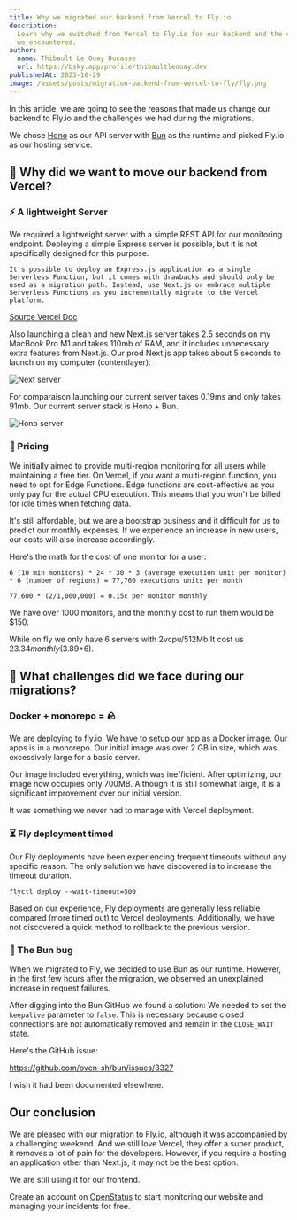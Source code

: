 ```yaml
---
title: Why we migrated our backend from Vercel to Fly.io.
description:
  Learn why we switched from Vercel to Fly.io for our backend and the challenges
  we encountered.
author:
  name: Thibault Le Ouay Ducasse
  url: https://bsky.app/profile/thibaultleouay.dev
publishedAt: 2023-10-29
image: /assets/posts/migration-backend-from-vercel-to-fly/fly.png
---
```


In this article, we are going to see the reasons that made us change our backend
to Fly.io and the challenges we had during the migrations.

We chose [Hono](https://hono.dev/) as our API server with [Bun](https://bun.sh/)
as the runtime and picked Fly.io as our hosting service.

## 🤔 Why did we want to move our backend from Vercel?

### ⚡ A lightweight Server

We required a lightweight server with a simple REST API for our monitoring
endpoint. Deploying a simple Express server is possible, but it is not
specifically designed for this purpose.

`It's possible to deploy an Express.js application as a single Serverless Function, but it comes with drawbacks and should only be used as a migration path. Instead, use Next.js or embrace multiple Serverless Functions as you incrementally migrate to the Vercel platform.`

[Source Vercel Doc](https://vercel.com/guides/using-express-with-vercel)

Also launching a clean and new Next.js server takes 2.5 seconds on my MacBook
Pro M1 and takes 110mb of RAM, and it includes unnecessary extra features from
Next.js. Our prod Next.js app takes about 5 seconds to launch on my computer
(contentlayer).

<Image
  alt="Next server"
  src="/assets/posts/migration-backend-from-vercel-to-fly/next-server.png"
  width={650}
  height={200}
/>

For comparaison launching our current server takes 0.19ms and only takes 91mb.
Our current server stack is Hono + Bun.

<Image
  alt="Hono server"
  src="/assets/posts/migration-backend-from-vercel-to-fly/hono-server.png"
  width={650}
  height={575}
/>

### 💸 Pricing

We initially aimed to provide multi-region monitoring for all users while
maintaining a free tier. On Vercel, if you want a multi-region function, you
need to opt for Edge Functions. Edge functions are cost-effective as you only
pay for the actual CPU execution. This means that you won't be billed for idle
times when fetching data.

It's still affordable, but we are a bootstrap business and it difficult for us
to predict our monthly expenses. If we experience an increase in new users, our
costs will also increase accordingly.

Here's the math for the cost of one monitor for a user:

```
6 (10 min monitors) * 24 * 30 * 3 (average execution unit per monitor) * 6 (number of regions) = 77,760 executions units per month

77,600 * (2/1,000,000) = 0.15c per monitor monthly
```

We have over 1000 monitors, and the monthly cost to run them would be $150.

While on fly we only have 6 servers with 2vcpu/512Mb It cost us $23.34 monthly
($3.89\*6).

## 🤯 What challenges did we face during our migrations?

### Docker + monorepo = 🪨

We are deploying to fly.io. We have to setup our app as a Docker image. Our apps
is in a monorepo. Our initial image was over 2 GB in size, which was excessively
large for a basic server.

Our image included everything, which was inefficient. After optimizing, our
image now occupies only 700MB. Although it is still somewhat large, it is a
significant improvement over our initial version.

It was something we never had to manage with Vercel deployment.

### ⏳ Fly deployment timed

Our Fly deployments have been experiencing frequent timeouts without any
specific reason. The only solution we have discovered is to increase the timeout
duration.

```
flyctl deploy --wait-timeout=500
```

Based on our experience, Fly deployments are generally less reliable compared
(more timed out) to Vercel deployments. Additionally, we have not discovered a
quick method to rollback to the previous version.

### 🐛 The Bun bug

When we migrated to Fly, we decided to use Bun as our runtime. However, in the
first few hours after the migration, we observed an unexplained increase in
request failures.

After digging into the Bun GitHub we found a solution: We needed to set the
`keepalive` parameter to `false`. This is necessary because closed connections
are not automatically removed and remain in the ﻿`CLOSE_WAIT` state.

Here's the GitHub issue:

https://github.com/oven-sh/bun/issues/3327

I wish it had been documented elsewhere.

## Our conclusion

We are pleased with our migration to Fly.io, although it was accompanied by a
challenging weekend. And we still love Vercel, they offer a super product, it
removes a lot of pain for the developers. However, if you require a hosting an
application other than Next.js, it may not be the best option.

We are still using it for our frontend.

Create an account on [OpenStatus](https://www.openstatus.dev/sign-up?ref=blog3)
to start monitoring our website and managing your incidents for free.
